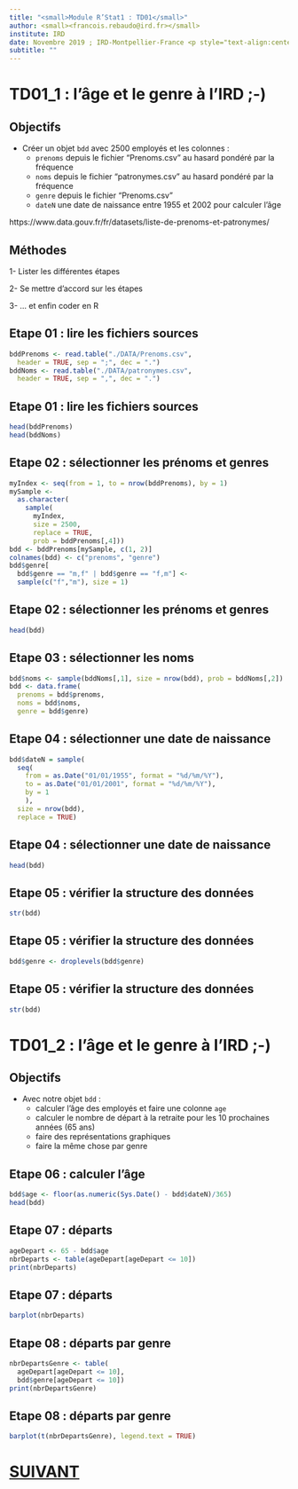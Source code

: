 ---
title: "<small>Module R’Stat1 : TD01</small>"
author: <small><francois.rebaudo@ird.fr></small>
institute: IRD
date: Novembre 2019 ; IRD-Montpellier-France <p style="text-align:center"><small>CC BY-NC-ND 3.0</small></p>
subtitle: ""
---

# TD01_1 : l'âge et le genre à l'IRD ;-) {data-background=#273142}

## Objectifs

* Créer un objet `bdd` avec 2500 employés et les colonnes :
  - `prenoms` depuis le fichier "Prenoms.csv" au hasard pondéré par la fréquence
  - `noms` depuis le fichier "patronymes.csv" au hasard pondéré par la fréquence
  - `genre` depuis le fichier "Prenoms.csv"
  - `dateN` une date de naissance entre 1955 et 2002 pour calculer l'âge

https://www.data.gouv.fr/fr/datasets/liste-de-prenoms-et-patronymes/
  
## Méthodes

1- Lister les différentes étapes

2- Se mettre d'accord sur les étapes

3- ... et enfin coder en R

## Etape 01 : lire les fichiers sources

```{r}
bddPrenoms <- read.table("./DATA/Prenoms.csv", 
  header = TRUE, sep = ";", dec = ".")
bddNoms <- read.table("./DATA/patronymes.csv", 
  header = TRUE, sep = ",", dec = ".")
```

## Etape 01 : lire les fichiers sources

```{r}
head(bddPrenoms)
head(bddNoms)
```

## Etape 02 : sélectionner les prénoms et genres

```{r}
myIndex <- seq(from = 1, to = nrow(bddPrenoms), by = 1)
mySample <- 
  as.character(
    sample(
      myIndex, 
      size = 2500, 
      replace = TRUE, 
      prob = bddPrenoms[,4]))
bdd <- bddPrenoms[mySample, c(1, 2)]
colnames(bdd) <- c("prenoms", "genre")
bdd$genre[
  bdd$genre == "m,f" | bdd$genre == "f,m"] <- 
  sample(c("f","m"), size = 1)
```

## Etape 02 : sélectionner les prénoms et genres

```{r}
head(bdd)
```

## Etape 03 : sélectionner les noms

```{r}
bdd$noms <- sample(bddNoms[,1], size = nrow(bdd), prob = bddNoms[,2])
bdd <- data.frame(
  prenoms = bdd$prenoms, 
  noms = bdd$noms,
  genre = bdd$genre)
```

## Etape 04 : sélectionner une date de naissance

```{r}
bdd$dateN = sample(
  seq(
    from = as.Date("01/01/1955", format = "%d/%m/%Y"),
    to = as.Date("01/01/2001", format = "%d/%m/%Y"), 
    by = 1
    ), 
  size = nrow(bdd),
  replace = TRUE)
```

## Etape 04 : sélectionner une date de naissance

```{r}
head(bdd)
```

## Etape 05 : vérifier la structure des données

```{r}
str(bdd)
```

## Etape 05 : vérifier la structure des données

```{r}
bdd$genre <- droplevels(bdd$genre)
```

## Etape 05 : vérifier la structure des données

```{r}
str(bdd)
```

# TD01_2 : l'âge et le genre à l'IRD ;-) {data-background=#273142}

## Objectifs

* Avec notre objet `bdd` :
  - calculer l'âge des employés et faire une colonne `age`
  - calculer le nombre de départ à la retraite pour les 10 prochaines années (65 ans)
  - faire des représentations graphiques
  - faire la même chose par genre
  
## Etape 06 : calculer l'âge

```{r}
bdd$age <- floor(as.numeric(Sys.Date() - bdd$dateN)/365)
head(bdd)
```

## Etape 07 : départs

```{r}
ageDepart <- 65 - bdd$age
nbrDeparts <- table(ageDepart[ageDepart <= 10])
print(nbrDeparts)
```

## Etape 07 : départs

```{r, fig.width = 10, fig.height = 5}
barplot(nbrDeparts)
```

## Etape 08 : départs par genre

```{r}
nbrDepartsGenre <- table(
  ageDepart[ageDepart <= 10], 
  bdd$genre[ageDepart <= 10])
print(nbrDepartsGenre)
```

## Etape 08 : départs par genre

```{r, fig.width = 10, fig.height = 5}
barplot(t(nbrDepartsGenre), legend.text = TRUE)
```


# <a href = "R012_intro.html"> SUIVANT </a> {data-background=#273142}
